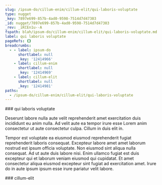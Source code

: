 ```yaml
---
slug: /ipsum-do/cillum-enim/cillum-elit/qui-laboris-voluptate
type: nugget
_key: 7897e699-857b-4ad0-9598-7514d7d47303
_id: nugget/7897e699-857b-4ad0-9598-7514d7d47303
_rev: _iKCEn1u--A
fspath: blah/ipsum-do/cillum-enim/cillum-elit/qui-laboris-voluptate.md
label: qui laboris voluptate
pageRefs: {}
breadcrumbs:
  - - label: ipsum-do
      shortlabel: null
      _key: '12414966'
    - label: cillum-enim
      shortlabel: null
      _key: '12414969'
    - label: cillum-elit
      shortlabel: null
      _key: '12414981'
paths:
  - /ipsum-do/cillum-enim/cillum-elit/qui-laboris-voluptate
---
```


<NuggetArea>
<Nugget slug="/ipsum-do/cillum-enim/cillum-elit/qui-laboris-voluptate" type="nugget" _key="7897e699-857b-4ad0-9598-7514d7d47303" _id="nugget/7897e699-857b-4ad0-9598-7514d7d47303" _rev="_iKCEn1u--A" fspath="blah/ipsum-do/cillum-enim/cillum-elit/qui-laboris-voluptate.md" label="qui laboris voluptate" paths="/ipsum-do/cillum-enim/cillum-elit/qui-laboris-voluptate">
<NuggetBody>
### qui laboris voluptate

Deserunt labore nulla aute velit reprehenderit amet exercitation duis incididunt eu anim nulla. Ad velit aute ea tempor irure esse Lorem anim consectetur ut aute consectetur culpa. Cillum in duis elit in.

Tempor est voluptate ea eiusmod eiusmod reprehenderit fugiat reprehenderit laboris consequat. Excepteur labore amet amet laborum nostrud est ipsum officia voluptate. Non eiusmod sint aliqua nulla consequat. Ad ut aute duis labore nisi. Enim ullamco fugiat est duis excepteur qui et laborum veniam eiusmod qui cupidatat. Et amet consectetur aliqua eiusmod excepteur sint fugiat ad exercitation amet. Irure do in aute ipsum ipsum esse irure pariatur velit labore.

</NuggetBody>
<Breadcrumbs>
<Crumbs>
<Crumb _key="12414966" label="ipsum-do" /><Crumb _key="12414969" label="cillum-enim" /><Crumb _key="12414981" label="cillum-elit" />
</Crumbs>
</Breadcrumbs>
</Nugget>

<NuggetsInbound>
</NuggetsInbound>
<NuggetsOutbound>
</NuggetsOutbound>
</NuggetArea>
<PassagesInbound>
<Passage direction="inbound" type="passage" _key="12414981" _id="passage/12414981" _rev="_iKCEn1u---" label="cillum-elit" passage="cillum-elit" fspath="blah/ipsum-do/cillum-enim/cillum-elit" paths="/ipsum-do/cillum-enim/cillum-elit" slug="/ipsum-do/cillum-enim/cillum-elit">
<NuggetBody>
### cillum-elit

</NuggetBody>
<Breadcrumbs>
<Crumbs>
<Crumb _key="12414966" label="ipsum-do" /><Crumb _key="12414969" label="cillum-enim" />
</Crumbs>
</Breadcrumbs>
</Passage>

</PassagesInbound>
<PassagesOutbound>
</PassagesOutbound>